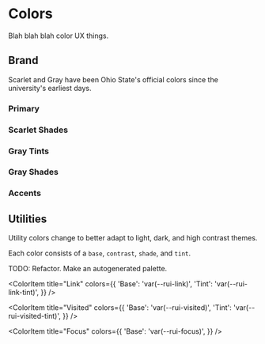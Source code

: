 
<Meta title="Design Tokens / Color" />

# Colors

Blah blah blah color UX things.

## Brand

Scarlet and Gray have been Ohio State's official colors since
the university's earliest days.

### Primary

<ColorPalette>
  <ColorItem
    title="Scarlet"
    subtitle="PMS 200"
    colors={{
      '--rui-scarlet': '#ba0c2f',
    }}
  />
  <ColorItem
    title="Gray"
    subtitle="PMS 429"
    colors={{
      '--rui-gray': '#a7b1b7'
    }}
  />
  <ColorItem
    title="White"
    colors={{ '--rui-white': '#ffffff' }}
  />
  <ColorItem
    title="Black"
    colors={{ '--rui-black': '#141517' }}
  />
</ColorPalette>

### Scarlet Shades

<ColorPalette>
  <ColorItem
    title="Scarlet Shades"
    colors={{
      '--rui-scarlet-dark-60': '#4a0513',
      '--rui-scarlet-dark-40': '#70071c',
    }}
  />
</ColorPalette>

### Gray Tints

<ColorPalette>
  <ColorItem
    title="Gray Tints"
    colors={{
      '--rui-gray-tint-20': '#bfc6cb',
      '--rui-gray-tint-40': '#cfd4d8',
      '--rui-gray-tint-60': '#dfe3e5',
      '--rui-gray-tint-80': '#eff1f2',
      '--rui-gray-tint-90': '#f6f7f8',
    }}
  />
</ColorPalette>

### Gray Shades

<ColorPalette>
  <ColorItem
    title="Gray Shades"
    colors={{
      '--rui-gray-shade-20': '#868e92',
      '--rui-gray-shade-40': '#646a6e',
      '--rui-gray-shade-60': '#3f4443',
      '--rui-gray-shade-80': '#212325',
    }}
  />
</ColorPalette>


### Accents

<ColorPalette>
  <ColorItem
    title="Blue"
    subtitle="PMS 298"
    colors={{
      'Base': 'var(--rui-blue)',
      'Contrast': 'var(--rui-blue-contrast)',
    }}
  />
  <ColorItem
    title="Orange"
    subtitle="PMS 1645"
    colors={{
      'Base': 'var(--rui-orange)',
      'Contrast': 'var(--rui-orange-contrast)',
    }}
  />
  <ColorItem
    title="Green"
    subtitle="PMS 7487"
    colors={{
      'Base': 'var(--rui-green)',
      'Contrast': 'var(--rui-green-contrast)',
    }}
  />
  <ColorItem
    title="Brown"
    subtitle="PMS 4635"
    colors={{
      'Base': 'var(--rui-brown)',
      'Contrast': 'var(--rui-brown-contrast)',
    }}
  />
  <ColorItem
    title="Pink"
    subtitle="PMS 1777"
    colors={{
      'Base': 'var(--rui-pink)',
      'Contrast': 'var(--rui-pink-contrast)',
    }}
  />
  <ColorItem
    title="Violet"
    subtitle="PMS 2425"
    colors={{
      'Base': 'var(--rui-violet)',
      'Contrast': 'var(--rui-violet-contrast)',
    }}
  />
  <ColorItem
    title="Aqua"
    subtitle="PMS 563"
    colors={{
      'Base': 'var(--rui-aqua)',
      'Contrast': 'var(--rui-aqua-contrast)',
    }}
  />
  <ColorItem
    title="Teal"
    subtitle="PMS 5473"
    colors={{
      'Base': 'var(--rui-teal)',
      'Contrast': 'var(--rui-teal-contrast)',
    }}
  />
  <ColorItem
    title="Gold"
    subtitle="PMS 7549"
    colors={{
      'Base': 'var(--rui-gold)',
      'Contrast': 'var(--rui-gold-contrast)',
    }}
  />
</ColorPalette>

## Utilities

Utility colors change to better adapt to light, dark, and high contrast themes.

Each color consists of a `base`, `contrast`, `shade`, and `tint`.

TODO: Refactor. Make an autogenerated palette.

<ColorPalette>
  <ColorSet name="Primary" />
  <ColorSet name="Secondary" />
  <ColorSet name="Tertiary" />
  <ColorSet name="Light" />
  <ColorSet name="Dimmed" />
  <ColorSet name="Dark" />
  <ColorSet name="Info" />
  <ColorSet name="Success" />
  <ColorSet name="Warning" />
  <ColorSet name="Error" />

  <ColorItem
    title="Link"
    colors={{
      'Base': 'var(--rui-link)',
      'Tint': 'var(--rui-link-tint)',
    }}
  />

  <ColorItem
    title="Visited"
    colors={{
      'Base': 'var(--rui-visited)',
      'Tint': 'var(--rui-visited-tint)',
    }}
  />

  <ColorItem
    title="Focus"
    colors={{
      'Base': 'var(--rui-focus)',
    }}
  />

</ColorPalette>
